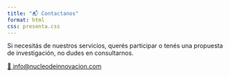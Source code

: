 ```yaml
---
title: "📬 Contactanos"
format: html
css: presenta.css
---
```


Si necesitás de nuestros servicios, querés participar o tenés una propuesta de investigación, no dudes en consultarnos.  

::: contacto
[📩 info@nucleodeinnovacion.com](mailto:info@nucleodeinnovacion.com)
:::

